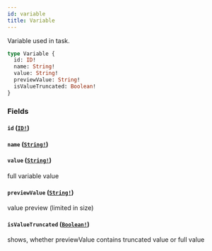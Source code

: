 ```yaml
---
id: variable
title: Variable
---
```


Variable used in task.

```graphql
type Variable {
  id: ID!
  name: String!
  value: String!
  previewValue: String!
  isValueTruncated: Boolean!
}
```

### Fields

#### `id` ([`ID!`](/docs/apis-clients/tasklist-api/scalars/id))

#### `name` ([`String!`](/docs/apis-clients/tasklist-api/scalars/string))

#### `value` ([`String!`](/docs/apis-clients/tasklist-api/scalars/string))

full variable value

#### `previewValue` ([`String!`](/docs/apis-clients/tasklist-api/scalars/string))

value preview (limited in size)

#### `isValueTruncated` ([`Boolean!`](/docs/apis-clients/tasklist-api/scalars/boolean))

shows, whether previewValue contains truncated value or full value
